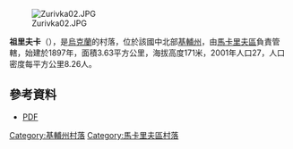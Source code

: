 [[Image:Zurivka02.JPG|right]]

{{coord|50|27|7|N|29|44|49|E|scale:30000|display=title}}

'''祖里夫卡'''（{{lang-uk|Зурівка}}），是[[烏克蘭|烏克蘭]]的村落，位於該國中北部[[基輔州|基輔州]]，由[[馬卡里夫區|馬卡里夫區]]負責管轄，始建於1897年，面積3.63平方公里，海拔高度171米，2001年人口27，人口密度每平方公里8.26人。

==參考資料==
*[http://buket.ucoz.com/MV_PDF/2012/8-12.pdf PDF] {{Wayback|url=http://buket.ucoz.com/MV_PDF/2012/8-12.pdf |date=20160306055630 }}

{{DEFAULTSORT:Зурівка}}
[[Category:基輔州村落|Category:基輔州村落]]
[[Category:馬卡里夫區村落|Category:馬卡里夫區村落]]


{{Kiev-geo-stub}}